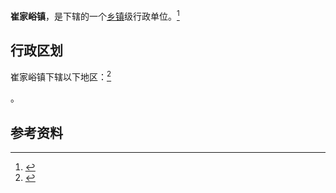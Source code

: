 {{中国乡级行政区|37/13/23/107/000}}

'''崔家峪镇'''，是{{PRC admin/fullname|37/13/23/107/000|3}}下辖的一个[[乡镇|乡镇]]级行政单位。<ref>{{PRC admin/ref sgc|{{PRC admin/parent|37/13/23/107/000}}}}</ref>

== 行政区划 ==

崔家峪镇下辖以下地区：<ref>{{PRC admin/ref sgc|37/13/23/107/000}}</ref>

{{PRC admin/children|37/13/23/107/000}}。

== 参考资料 ==

{{reflist}}

{{行政区划小作品}}
{{PRC admin/navcat|37/13/23/107/000}}